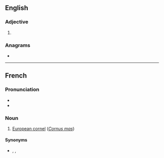 ==English==

===Adjective===
{{head|en|comparative adjective}}

# {{en-comparative of|corny}}

===Anagrams===
* {{anagrams|en|a=ceinorr|Corrine}}

----

==French==

===Pronunciation===
* {{fr-IPA}}
* {{audio|fr|LL-Q150 (fra)-LoquaxFR-cornier.wav|Audio}}

===Noun===
{{fr-noun|m}}

# [[European cornel]] (''[[Cornus mas]]'')

====Synonyms====
* {{l|fr|cornouiller mâle}}, {{l|fr|cornouiller sauvage}}, {{l|fr|fuselier}}